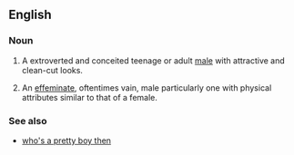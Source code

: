 ==English==

===Noun===
{{en-noun|sg=[[pretty]] [[boy]]}}

# {{pejorative|slang}} A extroverted and conceited teenage or adult [[male]] with attractive and clean-cut looks.
# {{slang}} An [[effeminate]], oftentimes vain, male particularly one with physical attributes similar to that of a female.

===See also===
*[[who's a pretty boy then]]